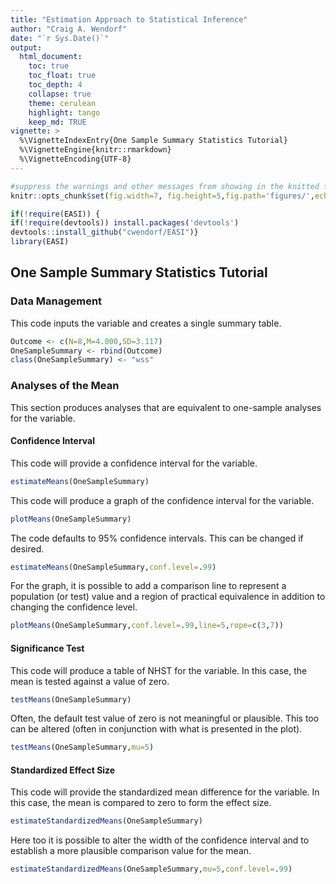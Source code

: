 ```yaml
---
title: "Estimation Approach to Statistical Inference"
author: "Craig A. Wendorf"
date: "`r Sys.Date()`"
output:
  html_document:
    toc: true
    toc_float: true
    toc_depth: 4
    collapse: true
    theme: cerulean
    highlight: tango
    keep_md: TRUE
vignette: >
  %\VignetteIndexEntry{One Sample Summary Statistics Tutorial}
  %\VignetteEngine{knitr::rmarkdown}
  %\VignetteEncoding{UTF-8}
---
```


```r
#suppress the warnings and other messages from showing in the knitted file.
knitr::opts_chunk$set(fig.width=7, fig.height=5,fig.path='figures/',echo=TRUE,warning=FALSE,message=FALSE)
```

```r
if(!require(EASI)) {
if(!require(devtools)) install.packages('devtools')
devtools::install_github("cwendorf/EASI")}
library(EASI)
```

## One Sample Summary Statistics Tutorial

### Data Management

This code inputs the variable and creates a single summary table.
```r
Outcome <- c(N=8,M=4.000,SD=3.117)
OneSampleSummary <- rbind(Outcome)
class(OneSampleSummary) <- "wss"
```

### Analyses of the Mean

This section produces analyses that are equivalent to one-sample analyses for the variable.

#### Confidence Interval

This code will provide a confidence interval for the variable.
```r
estimateMeans(OneSampleSummary)
```

This code will produce a graph of the confidence interval for the variable.
```r
plotMeans(OneSampleSummary)
```

The code defaults to 95% confidence intervals. This can be changed if desired.
```r
estimateMeans(OneSampleSummary,conf.level=.99)
```

For the graph, it is possible to add a comparison line to represent a population (or test) value and a region of practical equivalence in addition to changing the confidence level.
```r
plotMeans(OneSampleSummary,conf.level=.99,line=5,rope=c(3,7))
```

#### Significance Test

This code will produce a table of NHST for the variable. In this case, the mean is tested against a value of zero.
```r
testMeans(OneSampleSummary)
```

Often, the default test value of zero is not meaningful or plausible. This too can be altered (often in conjunction with what is presented in the plot).
```r
testMeans(OneSampleSummary,mu=5)
```

#### Standardized Effect Size

This code will provide the standardized mean difference for the variable. In this case, the mean is compared to zero to form the effect size.
```r
estimateStandardizedMeans(OneSampleSummary)
```

Here too it is possible to alter the width of the confidence interval and to establish a more plausible comparison value for the mean.
```r
estimateStandardizedMeans(OneSampleSummary,mu=5,conf.level=.99)
```

